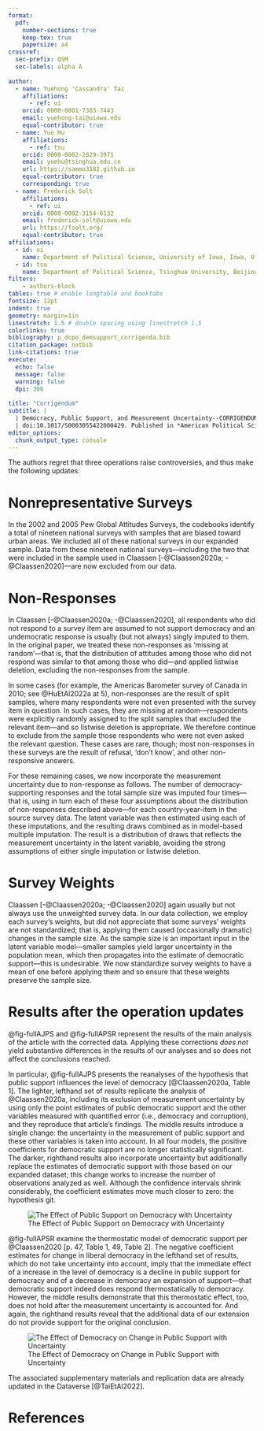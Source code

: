```yaml
---
format:
  pdf:
    number-sections: true
    keep-tex: true
    papersize: a4
crossref:
  sec-prefix: OSM
  sec-labels: alpha A
    
author:
  - name: Yuehong 'Cassandra' Tai
    affiliations:
      - ref: ui
    orcid: 0000-0001-7303-7443
    email: yuehong-tai@uiowa.edu
    equal-contributor: true
  - name: Yue Hu
    affiliations:
      - ref: tsu
    orcid: 0000-0002-2829-3971
    email: yuehu@tsinghua.edu.cn
    url: https://sammo3182.github.io
    equal-contributor: true
    corresponding: true
  - name: Frederick Solt
    affiliations:
      - ref: ui
    orcid: 0000-0002-3154-6132
    email: frederick-solt@uiowa.edu
    url: https://fsolt.org/
    equal-contributor: true
affiliations:
  - id: ui
    name: Department of Political Science, University of Iowa, Iowa, U.S.A.
  - id: tsu
    name: Department of Political Science, Tsinghua University, Beijing, China.
filters:
    - authors-block
tables: true # enable longtable and booktabs
fontsize: 12pt
indent: true
geometry: margin=1in
linestretch: 1.5 # double spacing using linestretch 1.5
colorlinks: true
bibliography: p_dcpo_demsupport_corrigenda.bib
citation_package: natbib
link-citations: true
execute:
  echo: false
  message: false
  warning: false
  dpi: 300
    
title: "Corrigendum"
subtitle: |
  | Democracy, Public Support, and Measurement Uncertainty--CORRIGENDUM     
  | doi:10.1017/S0003055422000429. Published in *American Political Science Review*: First View.
editor_options: 
  chunk_output_type: console
---
```


\hfill \break
\hfill \break

The authors regret that three operations raise controversies, and thus make the following updates:

# Nonrepresentative Surveys

In the 2002 and 2005 Pew Global Attitudes Surveys, the codebooks identify a total of nineteen national surveys with samples that are biased toward urban areas.
We included all of these national surveys in our expanded sample.
Data from these nineteen national surveys---including the two that were included in the sample used in Claassen [-@Claassen2020a; -@Claassen2020]---are now excluded from our data.


# Non-Responses

In Claassen [-@Claassen2020a; -@Claassen2020], all respondents who did not respond to a survey item are assumed to not support democracy and an undemocratic response is usually (but not always) singly imputed to them.
In the original paper, we treated these non-responses as 'missing at random'---that is, that the distribution of attitudes among those who did not respond was similar to that among those who did---and applied listwise deletion, excluding the non-responses from the sample.

In some cases (for example, the Americas Barometer survey of Canada in 2010; see @HuEtAl2022a at 5), non-responses are the result of split samples, where many respondents were not even presented with the survey item in question.
In such cases, they are missing at random---respondents were explicitly randomly assigned to the split samples that excluded the relevant item---and so listwise deletion is appropriate.
We therefore continue to exclude from the sample those respondents who were not even asked the relevant question.
These cases are rare, though; most non-responses in these surveys are the result of refusal, 'don't know', and other non-responsive answers.

For these remaining cases, we now incorporate the measurement uncertainty due to non-response as follows.
The number of democracy-supporting responses and the total sample size was imputed four times---that is, using in turn each of these four assumptions about the distribution of non-responses described above---for each country-year-item in the source survey data.
The latent variable was then estimated using each of these imputations, and the resulting draws combined as in model-based multiple imputation.
The result is a distribution of draws that reflects the measurement uncertainty in the latent variable, avoiding the strong assumptions of either single imputation or listwise deletion.


# Survey Weights

Claassen [-@Claassen2020a; -@Claassen2020] again usually but not always use the unweighted survey data.
In our data collection, we employ each survey's weights, but did not appreciate that some surveys' weights are not standardized; that is, applying them caused (occasionally dramatic) changes in the sample size.
As the sample size is an important input in the latent variable model---smaller samples yield larger uncertainty in the population mean, which then propagates into the estimate of democratic support---this is undesirable.
We now standardize survey weights to have a mean of one before applying them and so ensure that these weights preserve the sample size.


# Results after the operation updates

@fig-fullAJPS and @fig-fullAPSR represent the results of the main analysis of the article with the corrected data.
Applying these corrections *does not* yield substantive differences in the results of our analyses and so does not affect the conclusions reached.

In particular, @fig-fullAJPS presents the reanalyses of the hypothesis that public support influences the level of democracy [@Claassen2020a, Table 1].
The lighter, lefthand set of results replicate the analysis of @Claassen2020a, including its exclusion of measurement uncertainty by using only the point estimates of public democratic support and the other variables measured with quantified error (i.e., democracy and corruption), and they reproduce that article's findings.
The middle results introduce a single change: the uncertainty in the measurement of public support and these other variables is taken into account.
In all four models, the positive coefficients for democratic support are no longer statistically significant.
The darker, righthand results also incorporate uncertainty but additionally replace the estimates of democratic support with those based on our expanded dataset; this change works to increase the number of observations analyzed as well.
Although the confidence intervals shrink considerably, the coefficient estimates move much closer to zero: the hypothesis git.

![The Effect of Public Support on Democracy with Uncertainty](../../output/plot_fullAJPS.png){#fig-fullAJPS fig-align="center" height=num}

@fig-fullAPSR examine the thermostatic model of democratic support per @Claassen2020 [p. 47, Table 1, 49, Table 2].
The negative coefficient estimates for change in liberal democracy in the lefthand set of results, which do not take uncertainty into account, imply that the immediate effect of a increase in the level of democracy is a decline in public support for democracy and of a decrease in democracy an expansion of support---that democratic support indeed does respond thermostatically to democracy. 
However, the middle results demonstrate that this thermostatic effect, too, does not  hold after the measurement uncertainty is accounted for. 
And again, the righthand results reveal that the additional data of our extension do not provide support for the original conclusion.

![The Effect of Democracy on Change in Public Support with Uncertainty](../../output/plot_fullAPSR.png){#fig-fullAPSR fig-align="center" height=num}

The associated supplementary materials and replication data are already updated in the Dataverse [@TaiEtAl2022].

# References